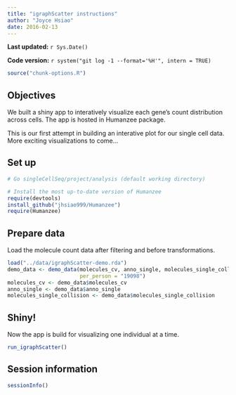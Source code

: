 ```yaml
---
title: "igraphScatter instructions"
author: "Joyce Hsiao"
date: 2016-02-13
---
```


**Last updated:** `r Sys.Date()`

**Code version:** `r system("git log -1 --format='%H'", intern = TRUE)`

```r
source("chunk-options.R")
```


## Objectives

We built a shiny app to interatively visualize each gene's count distribution across cells. The app is hosted in Humanzee package. 

This is our first attempt in building an interative plot for our single cell data. More exciting visualizations to come...


## Set up

```r
# Go singleCellSeq/project/analysis (default working directory)

# Install the most up-to-date version of Humanzee
require(devtools)
install_github("jhsiao999/Humanzee")
require(Humanzee)
```

## Prepare data

Load the molecule count data after filtering and before transformations.

```r
load("../data/igraphScatter-demo.rda")
demo_data <- demo_data(molecules_cv, anno_single, molecules_single_collision, 
                       per_person = "19098")
molecules_cv <- demo_data$molecules_cv
anno_single <- demo_data$anno_single
molecules_single_collision <- demo_data$molecules_single_collision
```


## Shiny!

Now the app is build for visualizing one individual at a time.

```r
run_igraphScatter()
```



## Session information

```r
sessionInfo()
```
